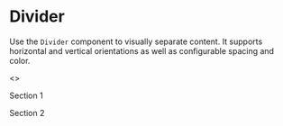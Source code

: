 
<Meta title="Atoms/Divider" of={Divider} />

# Divider

Use the `Divider` component to visually separate content. It supports horizontal and vertical orientations as well as configurable spacing and color.

<Canvas>
  <Story name="Examples">
    <>
      <p>Section 1</p>
      <Divider />
      <p>Section 2</p>
    </>
  </Story>
</Canvas>

<ArgsTable of={Divider} />
